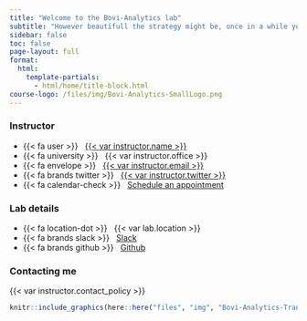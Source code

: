 ```yaml
---
title: "Welcome to the Bovi-Analytics lab"
subtitle: "However beautifull the strategy might be, once in a while you should look at the data"
sidebar: false
toc: false
page-layout: full
format:
  html:
    template-partials:
      - html/home/title-block.html
course-logo: /files/img/Bovi-Analytics-SmallLogo.png
---
```


::: home
::: {.grid .course-details}
::: {.g-col-12 .g-col-sm-6 .g-col-md-4}
### Instructor

-   {{< fa user >}}   [{{< var instructor.name >}}](%7B%7B%3C%20var%20instructor.url%20%3E%7D%7D)
-   {{< fa university >}}   {{< var instructor.office >}}
-   {{< fa envelope >}}   <a href="mailto:{{< var instructor.email >}}">{{< var instructor.email >}}</a>
-   {{< fa brands twitter >}}   [{{< var instructor.twitter >}}](https://www.twitter.com/%7B%7B%3C%20var%20instructor.twitter%20%3E%7D%7D)
-   {{< fa calendar-check >}}   [Schedule an appointment](%7B%7B%3C%20var%20instructor.appointment_url%20%3E%7D%7D)
:::

::: {.g-col-12 .g-col-sm-6 .g-col-md-4}
### Lab details

-   {{< fa location-dot >}}   {{< var lab.location >}}
-   {{< fa brands slack >}}   [Slack](%7B%7B%3C%20var%20lab.slack%20%3E%7D%7D)
-   {{< fa brands github >}}   [Github](%7B%7B%3C%20var%20lab.github%20%3E%7D%7D)
:::

::: {.g-col-12 .g-col-md-4 .contact-policy}
### Contacting me

{{< var instructor.contact_policy >}}
:::
:::

```r
knitr::include_graphics(here::here("files", "img", "Bovi-Analytics-Transparent.png"), error = FALSE)
```
:::
